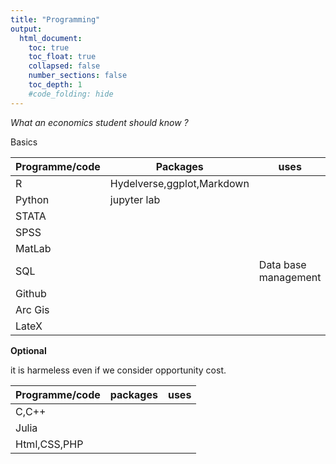```yaml
---
title: "Programming"
output:
  html_document:
    toc: true
    toc_float: true
    collapsed: false
    number_sections: false
    toc_depth: 1
    #code_folding: hide
---
```


    
*What an economics student should know ?*

Basics 

|Programme/code| Packages|uses|
|---|---|---|
|R|Hydelverse,ggplot,Markdown||
|Python|jupyter lab||
|STATA|||
|SPSS|||
|MatLab|||
|SQL||Data base management|
|Github|||
|Arc Gis|||
|LateX|||


**Optional**

it is harmeless even if we consider opportunity cost. 

|Programme/code|packages|uses|
|---|---|---|
|C,C++|||
|Julia|||
|Html,CSS,PHP|||


